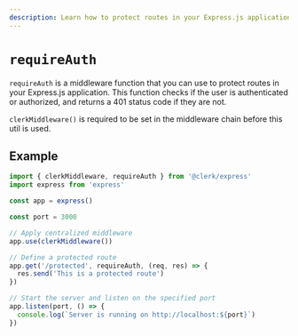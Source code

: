 ```yaml
---
description: Learn how to protect routes in your Express.js application using the `requireAuth` middleware function.
---
```


# `requireAuth`

`requireAuth` is a middleware function that you can use to protect routes in your Express.js application. This function checks if the user is authenticated or authorized, and returns a 401 status code if they are not.

`clerkMiddleware()` is required to be set in the middleware chain before this util is used.

## Example

```js
import { clerkMiddleware, requireAuth } from '@clerk/express'
import express from 'express'

const app = express()

const port = 3000

// Apply centralized middleware
app.use(clerkMiddleware())

// Define a protected route
app.get('/protected', requireAuth, (req, res) => {
  res.send('This is a protected route')
})

// Start the server and listen on the specified port
app.listen(port, () => {
  console.log(`Server is running on http://localhost:${port}`)
})
```
